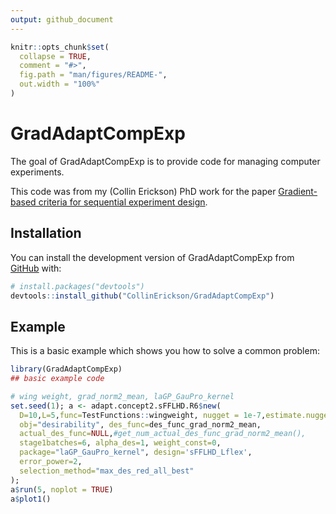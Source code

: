 ```yaml
---
output: github_document
---
```


<!-- README.md is generated from README.Rmd. Please edit that file -->

```r
knitr::opts_chunk$set(
  collapse = TRUE,
  comment = "#>",
  fig.path = "man/figures/README-",
  out.width = "100%"
)
```

# GradAdaptCompExp

<!-- badges: start -->
<!-- badges: end -->

The goal of GradAdaptCompExp is to provide code for managing computer experiments.

This code was from my (Collin Erickson) PhD work for the paper
[Gradient-based criteria for sequential experiment design](https://onlinelibrary.wiley.com/doi/10.1002/qre.2981).

## Installation

You can install the development version of GradAdaptCompExp from [GitHub](https://github.com/) with:

``` r
# install.packages("devtools")
devtools::install_github("CollinErickson/GradAdaptCompExp")
```

## Example

This is a basic example which shows you how to solve a common problem:

```r
library(GradAdaptCompExp)
## basic example code
```


```r
# wing weight, grad_norm2_mean, laGP_GauPro_kernel
set.seed(1); a <- adapt.concept2.sFFLHD.R6$new(
  D=10,L=5,func=TestFunctions::wingweight, nugget = 1e-7,estimate.nugget = T,
  obj="desirability", des_func=des_func_grad_norm2_mean,
  actual_des_func=NULL,#get_num_actual_des_func_grad_norm2_mean(),
  stage1batches=6, alpha_des=1, weight_const=0,
  package="laGP_GauPro_kernel", design='sFFLHD_Lflex',
  error_power=2,
  selection_method="max_des_red_all_best"
); 
a$run(5, noplot = TRUE)
a$plot1()
```

